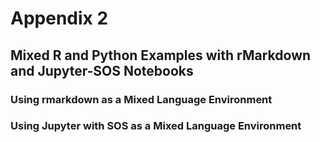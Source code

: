 # Appendix 2

## Mixed R and Python Examples with rMarkdown and Jupyter-SOS Notebooks

### Using rmarkdown as a Mixed Language Environment


### Using Jupyter with SOS as a Mixed Language Environment

